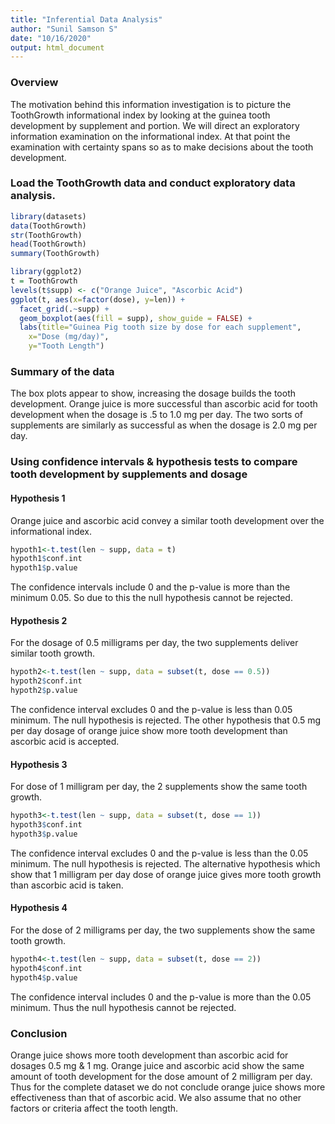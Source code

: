 ```yaml
---
title: "Inferential Data Analysis"
author: "Sunil Samson S"
date: "10/16/2020"
output: html_document
---
```


### Overview
The motivation behind this information investigation is to picture the ToothGrowth informational index by looking at the guinea tooth development by supplement and portion. We will direct an exploratory information examination on the informational index. At that point the examination with certainty spans so as to make decisions about the tooth development.

### Load the ToothGrowth data and conduct exploratory data analysis.
```r
library(datasets)
data(ToothGrowth)
str(ToothGrowth)
head(ToothGrowth)
summary(ToothGrowth)
```

```r
library(ggplot2)
t = ToothGrowth
levels(t$supp) <- c("Orange Juice", "Ascorbic Acid")
ggplot(t, aes(x=factor(dose), y=len)) + 
  facet_grid(.~supp) +
  geom_boxplot(aes(fill = supp), show_guide = FALSE) +
  labs(title="Guinea Pig tooth size by dose for each supplement", 
    x="Dose (mg/day)",
    y="Tooth Length")
```

### Summary of the data
The box plots appear to show, increasing the dosage builds the tooth development. Orange juice is more successful than ascorbic acid for tooth development when the dosage is .5 to 1.0 mg per day. The two sorts of supplements are similarly as successful 
as when the dosage is 2.0 mg per day.

### Using confidence intervals & hypothesis tests to compare tooth development by supplements and dosage

#### Hypothesis 1
Orange juice and ascorbic acid convey a similar tooth development over the informational index.
```r
hypoth1<-t.test(len ~ supp, data = t)
hypoth1$conf.int
hypoth1$p.value
```

The confidence intervals include 0 and the p-value is more than the minimum 0.05. So due to this the null hypothesis cannot be rejected.

#### Hypothesis 2 
For the dosage of 0.5 milligrams per day, the two supplements deliver similar tooth growth. 
```r
hypoth2<-t.test(len ~ supp, data = subset(t, dose == 0.5))
hypoth2$conf.int
hypoth2$p.value
```

The confidence interval  excludes 0 and the p-value is less than 0.05 minimum. The null hypothesis is rejected. The other hypothesis that 0.5 mg per day dosage of  orange juice show more tooth development than ascorbic acid is accepted.

#### Hypothesis 3
For dose of 1 milligram per day, the 2 supplements show the same tooth growth. 
```r
hypoth3<-t.test(len ~ supp, data = subset(t, dose == 1))
hypoth3$conf.int
hypoth3$p.value
```

The confidence interval excludes 0 and the p-value is less than the 
0.05 minimum. The null hypothesis is rejected. The alternative hypothesis 
which show that 1 milligram per day dose of orange juice gives more tooth growth than ascorbic acid is taken.


#### Hypothesis 4
For the dose of 2 milligrams per day, the two supplements show the same tooth growth.
```r
hypoth4<-t.test(len ~ supp, data = subset(t, dose == 2))
hypoth4$conf.int
hypoth4$p.value
```

The confidence interval includes 0 and the p-value is more than the 0.05 minimum. Thus the null hypothesis cannot be rejected.

### Conclusion
Orange juice shows more tooth development than ascorbic acid for dosages 0.5 mg & 
1 mg. Orange juice and ascorbic acid show the same amount of tooth development for the dose amount of 2 milligram per day. Thus for the complete dataset we do not conclude orange juice shows more effectiveness than that of ascorbic acid. 
We also assume that no other factors or criteria affect the tooth length. 


